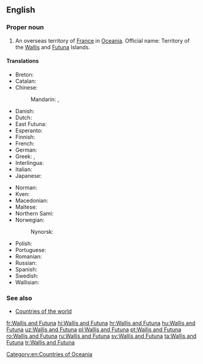 ==English==
{{wikipedia}}

===Proper noun===
{{en-proper noun}}

# An overseas territory of [[France]] in [[Oceania]]. Official name: Territory of the [[Wallis]] and [[Futuna]] Islands.

====Translations====
{{trans-top|an overseas territory of France in Oceania}}
* Breton: {{t|br|Wallis ha Futuna}}
* Catalan: {{t|ca|Wallis i Futuna}}
* Chinese:
*: Mandarin: {{t|cmn|瓦利斯和富圖納群島|sc=Hani}}, {{t|cmn|瓦利斯和富图纳群岛|tr=Wǎlìsī hé Fùtúnà Qúndǎo|sc=Hani}}
* Danish: {{t|da|Wallis og Futunaøerne}}
* Dutch: {{t|nl|Wallis en Futuna}}
* East Futuna: {{t|fud|Uvea mo Futuna}}
* Esperanto: {{t|eo|Valiso kaj Futuno}}
* Finnish: {{t|fi|Wallis ja Futuna}}
* French: {{t+|fr|Wallis-et-Futuna}}
* German: {{t|de|Wallis und Futuna}}
* Greek: {{t|el|Βαλίς και Φουτούνα}}, {{t|el|Ουάλλις και Φουτούνα}}
* Interlingua: {{t|ia|Wallis e Futuna}}
* Italian: {{t|it|Wallis e Futuna}}
* Japanese: {{t|ja|ワリー・エ・フトゥーナ諸島|tr=ワリー・エ・フトゥーナしょとう, warī e futūna shotō}}
{{trans-mid}}
* Norman: {{t|nrf|Wallis et Futuna}}
* Kven: {{t|fkv|Wallis- ja Futunasaaret}}
* Macedonian: {{t|mk|Во́лис и Футу́на}}
* Maltese: {{t|mt|Wallis u Futuna}}
* Northern Sami: {{t|se|Wallis ja Futuna}}
* Norwegian: {{t|no|Wallis- og Futunaøyene|f-p}}
*: Nynorsk: {{t|nn|Wallis- og Futunaøyane|f-p}}
* Polish: {{t|pl|Wallis i Futuna}}
* Portuguese: {{t+|pt|Wallis e Futuna}}
* Romanian: {{t|ro|Wallis și Futuna}}
* Russian: {{t|ru|острова́ Уо́ллис и Футу́на|m-p}}
* Spanish: {{t+|es|Wallis y Futuna}}
* Swedish: {{t+|sv|Wallis och Futuna}}
* Wallisian: {{t|wls|ʻUvea mo Futuna}}
{{trans-bottom}}

===See also===
* [[Appendix:Countries of the world|Countries of the world]]

[[Category:en:Countries of Oceania]]

[[fr:Wallis and Futuna]]
[[hi:Wallis and Futuna]]
[[hr:Wallis and Futuna]]
[[hu:Wallis and Futuna]]
[[uz:Wallis and Futuna]]
[[pl:Wallis and Futuna]]
[[pt:Wallis and Futuna]]
[[ro:Wallis and Futuna]]
[[ru:Wallis and Futuna]]
[[sv:Wallis and Futuna]]
[[ta:Wallis and Futuna]]
[[tr:Wallis and Futuna]]